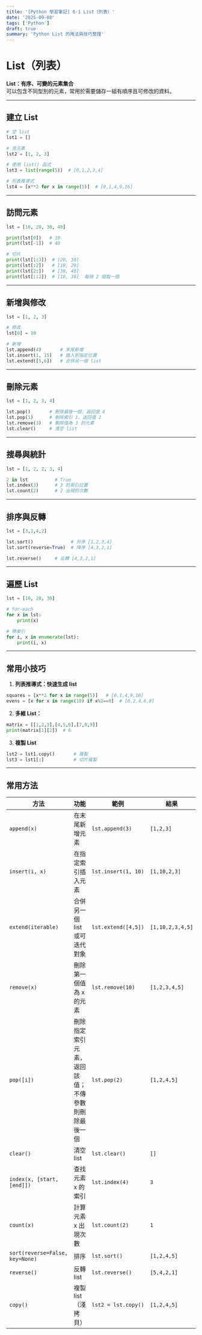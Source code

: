 ```yaml
---
title: '[Python 學習筆記] 6-1 List（列表）'
date: '2025-09-08'
tags: ['Python']
draft: true
summary: 'Python List 的用法與技巧整理'
---
```


# List（列表）

**List：有序、可變的元素集合**  
可以包含不同型別的元素，常用於需要儲存一組有順序且可修改的資料。

---

## 建立 List

```python
# 空 list
lst1 = []

# 含元素
lst2 = [1, 2, 3]

# 使用 list() 函式
lst3 = list(range(5))  # [0,1,2,3,4]

# 列表推導式
lst4 = [x**2 for x in range(5)]  # [0,1,4,9,16]
```

---

## 訪問元素

```python
lst = [10, 20, 30, 40]

print(lst[0])   # 10
print(lst[-1])  # 40

# 切片
print(lst[1:3])  # [20, 30]
print(lst[:2])   # [10, 20]
print(lst[2:])   # [30, 40]
print(lst[::2])  # [10, 30]  每隔 2 個取一個
```

---

## 新增與修改

```python
lst = [1, 2, 3]

# 修改
lst[0] = 10

# 新增
lst.append(4)       # 末尾新增
lst.insert(1, 15)   # 插入到指定位置
lst.extend([5,6])   # 合併另一個 list
```

---

## 刪除元素

```python
lst = [1, 2, 3, 4]

lst.pop()       # 刪除最後一個，返回值 4
lst.pop(1)      # 刪除索引 1，返回值 2
lst.remove(3)   # 刪除值為 3 的元素
lst.clear()     # 清空 list
```

---

## 搜尋與統計

```python
lst = [1, 2, 2, 3, 4]

2 in lst          # True
lst.index(3)      # 3 的索引位置
lst.count(2)      # 2 出現的次數
```

---

## 排序與反轉

```python
lst = [3,1,4,2]

lst.sort()              # 升序 [1,2,3,4]
lst.sort(reverse=True)  # 降序 [4,3,2,1]

lst.reverse()     # 反轉 [4,3,2,1]
```

---

## 遍歷 List

```python
lst = [10, 20, 30]

# for-each
for x in lst:
    print(x)

# 帶索引
for i, x in enumerate(lst):
    print(i, x)
```

---

## 常用小技巧

1. **列表推導式：快速生成 list**

```python
squares = [x**2 for x in range(5)]   # [0,1,4,9,16]
evens = [x for x in range(10) if x%2==0]  # [0,2,4,6,8]
```

2. **多維 List：**

```python
matrix = [[1,2,3],[4,5,6],[7,8,9]]
print(matrix[1][2])  # 6
```

3. **複製 List**

```python
lst2 = lst1.copy()       # 複製
lst3 = lst1[:]           # 切片複製
```

---

## 常用方法

| 方法                            | 功能                                               | 範例                | 結果             |
| ------------------------------- | -------------------------------------------------- | ------------------- | ---------------- |
| `append(x)`                     | 在末尾新增元素                                     | `lst.append(3)`     | `[1,2,3]`        |
| `insert(i, x)`                  | 在指定索引插入元素                                 | `lst.insert(1, 10)` | `[1,10,2,3]`     |
| `extend(iterable)`              | 合併另一個 list 或可迭代對象                       | `lst.extend([4,5])` | `[1,10,2,3,4,5]` |
| `remove(x)`                     | 刪除第一個值為 x 的元素                            | `lst.remove(10)`    | `[1,2,3,4,5]`    |
| `pop([i])`                      | 刪除指定索引元素，返回該值；不傳參數則刪除最後一個 | `lst.pop(2)`        | `[1,2,4,5]`      |
| `clear()`                       | 清空 list                                          | `lst.clear()`       | `[]`             |
| `index(x, [start, [end]])`      | 查找元素 x 的索引                                  | `lst.index(4)`      | `3`              |
| `count(x)`                      | 計算元素 x 出現次數                                | `lst.count(2)`      | `1`              |
| `sort(reverse=False, key=None)` | 排序                                               | `lst.sort()`        | `[1,2,4,5]`      |
| `reverse()`                     | 反轉 list                                          | `lst.reverse()`     | `[5,4,2,1]`      |
| `copy()`                        | 複製 list（淺拷貝）                                | `lst2 = lst.copy()` | `[1,2,4,5]`      |
